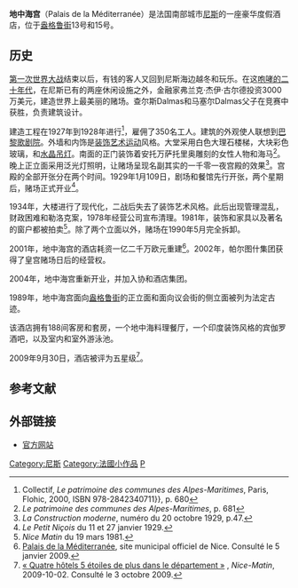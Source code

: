 {{Coord|43|41|37|N|7|15|24|E|display=title|type:landmark}}


'''地中海宫'''（Palais de la Méditerranée）是法国南部城市[[尼斯|尼斯]]的一座豪华度假酒店，位于[[盎格鲁街|盎格鲁街]]13号和15号。

== 历史 ==

[[第一次世界大战|第一次世界大战]]结束以后，有钱的客人又回到尼斯海边越冬和玩乐。在这[[咆哮的二十年代|咆哮的二十年代]]，在尼斯已有的两座休闲设施之外，金融家弗兰克·杰伊·古尔德投资3000万美元，建造世界上最美丽的赌场。查尔斯Dalmas和马塞尔Dalmas父子在竞赛中获胜，负责建筑设计。

建造工程在1927年到1928年进行<ref>Collectif, ''Le patrimoine des communes des Alpes-Maritimes'', Paris, Flohic, 2000, ISBN 978-2842340711}}, p. 680</ref>，雇佣了350名工人。建筑的外观使人联想到[[巴黎歌剧院|巴黎歌剧院]]。外墙和内饰是[[装饰艺术运动|装饰艺术运动]]风格。大堂采用白色大理石楼梯，大块彩色玻璃，和[[水晶吊灯|水晶吊灯]]。南面的正门装饰着安托万萨托里奥雕刻的女性人物和海马<ref>''Le patrimoine des communes des Alpes-Maritimes'', p. 681</ref>。晚上正立面采用泛光灯照明，让赌场呈现名副其实的一千零一夜宫殿的效果<ref>''La Construction moderne'', numéro du 20 octobre 1929, p.47.</ref>。宫殿的全部开张分在两个时间。1929年1月109日，剧场和餐馆先行开张，两个星期后，赌场正式开业<ref>''Le Petit Niçois'' du 11 et 27 janvier 1929.</ref>。 

1934年，大楼进行了现代化，二战后失去了装饰艺术风格。此后出现管理混乱，财政困难和勒洛克案，1978年经营公司宣布清理。1981年，装饰和家具以及著名的窗户都被拍卖<ref>''Nice Matin'' du 19 mars 1981.</ref>。除了两个立面以外，赌场在1990年5月完全拆卸。

2001年，地中海宫的酒店耗资一亿二千万欧元重建<ref name="mairie_nice">[http://www.nice.fr/index.php/fre/Tourisme/Palais-de-la-Mediterranee/(language)/fre-FR Palais de la Méditerranée]{{dead link|date=2017年12月 |bot=InternetArchiveBot |fix-attempted=yes }}, site municipal officiel de Nice. Consulté le 5 janvier 2009.</ref>。2002年，帕尔图什集团获得了皇宫赌场日后的经营权。

2004年，地中海宫重新开业，并加入协和酒店集团。

1989年，地中海宫面向[[盎格鲁街|盎格鲁街]]的正立面和面向议会街的侧立面被列为法定古迹。

该酒店拥有188间客房和套房，一个地中海料理餐厅，一个印度装饰风格的宾伽罗酒吧，以及室内和室外游泳池。 

2009年9月30日，酒店被评为五星级<ref>[http://www.nicematin.com/ra/derniere-minute/214742/nice-cannes-antibes-et-vence-quatre-hotels-5-etoiles-de-plus-dans-le-departement « Quatre hôtels 5 étoiles de plus dans le département »] {{Wayback|url=http://www.nicematin.com/ra/derniere-minute/214742/nice-cannes-antibes-et-vence-quatre-hotels-5-etoiles-de-plus-dans-le-departement |date=20091008054507 }}, ''Nice-Matin'', 2009-10-02. Consulté le 3 octobre 2009.</ref>。

==参考文献==
<div class="references-small">
<references></references>
</div>
{{Commonscat|Palais de la Méditerranée (Nice)}}

== 外部链接 ==
* {{fr}} [https://web.archive.org/web/20110615042229/http://palais.concorde-hotels.fr/fr/ 官方网站] 

[[Category:尼斯|Category:尼斯]]
[[Category:法國小作品|Category:法國小作品]]
[[Category:法國旅館|P]]